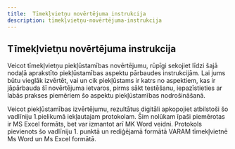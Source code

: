 ```yaml
---
title:  Tīmekļvietņu novērtējuma instrukcija
description: tīmekļvietņu-novērtējuma-instrukcija
---
```


## Tīmekļvietņu novērtējuma instrukcija

Veicot tīmekļvietņu piekļūstamības novērtējumu, rūpīgi sekojiet līdzi šajā nodaļā aprakstīto piekļūstamības aspektu pārbaudes instrukcijām. Lai jums būtu vieglāk izvērtēt, vai un cik piekļūstams ir katrs no aspektiem, kas ir jāpārbauda šī novērtējuma ietvaros, pirms sākt testēšanu, iepazīstieties ar labās prakses piemēriem šo aspektu piekļūstamības nodrošināšanā.

Veicot piekļūstamības izvērtējumu, rezultātus digitāli apkopojiet atbilstoši šo vadlīniju 1.pielikumā iekļautajam protokolam. Šim nolūkam īpaši piemērotas ir MS Excel formāts, bet var izmantot arī MK Word veidni. Protokols pievienots šo vadlīniju 1. punktā un rediģējamā formātā VARAM tīmekļvietnē Ms Word un Ms Excel formātā.
